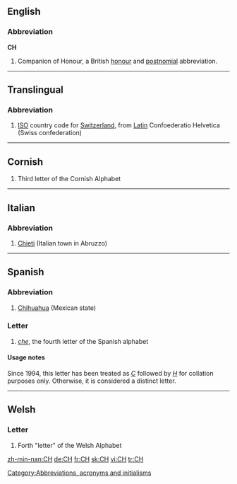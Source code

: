 ==English==
{{wikipedia|Order of the Companions of Honour}}
===Abbreviation===
'''CH'''
# Companion of Honour, a British [[honour]] and [[postnomial]] abbreviation.

[[Category:Abbreviations, acronyms and initialisms]]

----
==Translingual==
===Abbreviation===
{{infl|mul|abbreviation}}

#[[ISO]] country code for [[Switzerland]], from [[Latin]] Confoederatio Helvetica (Swiss confederation)

----
==Cornish==
{{infl|kw|letter|upper case||lower case|ch}}

#Third letter of the Cornish Alphabet

----
==Italian==
===Abbreviation===
{{infl|it|abbreviation}}

# [[Chieti]] (Italian town in Abruzzo)

----
==Spanish==
===Abbreviation===
{{infl|es|abbreviation}}

#[[Chihuahua]] (Mexican state)


===Letter===
{{infl|es|letter|upper case||lower case|ch|mixed case|Ch}}

#''[[che]]'', the fourth letter of the Spanish alphabet

====Usage notes====
Since 1994, this letter has been treated as ''[[C]]'' followed by ''[[H]]'' for collation purposes only.  Otherwise, it is considered a distinct letter.

----

==Welsh==
===Letter===
{{infl|cy|letter|upper case||lower case|ch}}

#Forth "letter" of the Welsh Alphabet

[[zh-min-nan:CH]]
[[de:CH]]
[[fr:CH]]
[[sk:CH]]
[[vi:CH]]
[[tr:CH]]